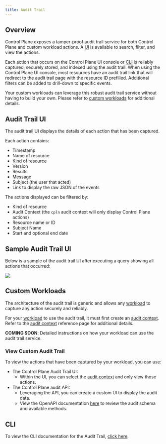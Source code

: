 ```yaml
---
title: Audit Trail
---
```


## Overview

Control Plane exposes a tamper-proof audit trail service for both Control Plane and custom workload actions. A [UI](#audit-trail-ui) is available to search, filter, and view the actions.

Each action that occurs on the Control Plane UI console or [CLI](/reference/cli) is reliably captured, securely stored, and indexed using the audit trail. When using the Control Plane UI console, most resources have an audit trail link that will redirect to the audit trail page with the resource ID prefilled. Additional filters can be added to drill-down to specific events.

Your custom workloads can leverage this robust audit trail service without having to build your own. Please refer to [custom workloads](#custom-workloads) for additional details.

## Audit Trail UI

The audit trail UI displays the details of each action that has been captured.

Each action contains:

- Timestamp
- Name of resource
- Kind of resource
- Version
- Results
- Message
- Subject (the user that acted)
- Link to display the raw JSON of the events

The actions displayed can be filtered by:

- Kind of resource
- Audit Context (the `cpln` audit context will only display Control Plane actions)
- Resource name or ID
- Subject Name
- Start and optional end date

## Sample Audit Trail UI

Below is a sample of the audit trail UI after executing a query showing all actions that occurred:

<Frame>
  <img src="/public/images/reference/audittrail/log-ui-audit-trail.png" />
</Frame>

## Custom Workloads

The architecture of the audit trail is generic and allows any [workload](/concepts/workload) to capture any action securely and reliably.

For your [workload](/concepts/workload) to use the audit trail, it must first create an [audit context](/reference/auditctx). Refer to the [audit context](/reference/auditctx) reference page for additional details.

**COMING SOON**: Detailed instructions on how your workload can use the audit trail service.

### View Custom Audit Trail

To view the actions that have been captured by your workload, you can use:

- The Control Plane Audit Trail UI:
  - Within the UI, you can select the [audit context](/reference/auditctx) and only view those actions.
- The Control Plane audit API:
  - Leveraging the API, you can create a custom UI to display the audit data.
  - View the OpenAPI documentation [here](https://audit.cpln.io/openapi.json) to review the audit schema and available methods.

## CLI

To view the CLI documentation for the Audit Trail, [click here](/reference/cli#audittrail).
